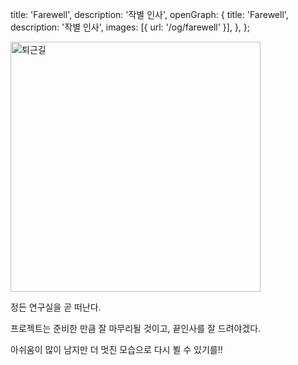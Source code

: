   title: 'Farewell',
  description: '작별 인사',
  openGraph: {
    title: 'Farewell',
    description: '작별 인사',
    images: [{ url: '/og/farewell' }],
  },
};

<Image
  src="/images/farewell/farewell.jpeg"
  alt="퇴근길"
  width="400"
  height="400"
/>

정든 연구실을 곧 떠난다.

프로젝트는 준비한 만큼 잘 마무리될 것이고, 끝인사를 잘 드려야겠다.

아쉬움이 많이 남지만 더 멋진 모습으로 다시 뵐 수 있기를!!

